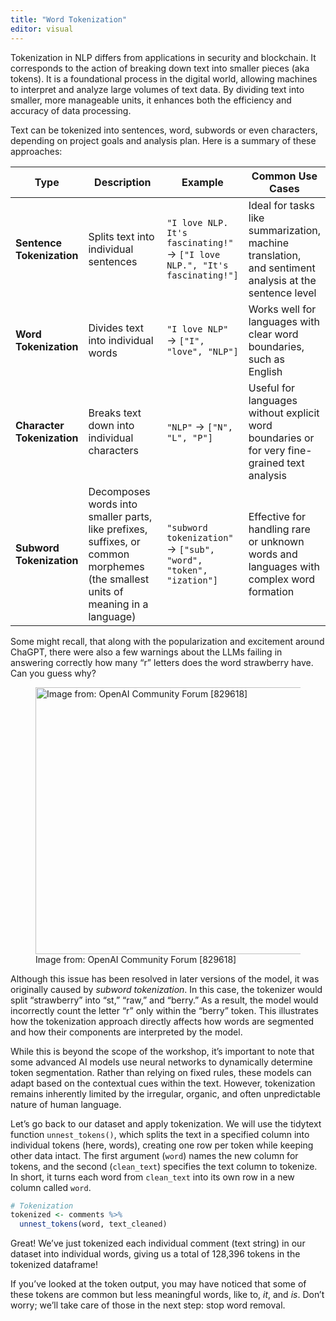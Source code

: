 ```yaml
---
title: "Word Tokenization"
editor: visual
---
```


Tokenization in NLP differs from applications in security and blockchain. It corresponds to the action of breaking down text into smaller pieces (aka tokens). It is a foundational process in the digital world, allowing machines to interpret and analyze large volumes of text data. By dividing text into smaller, more manageable units, it enhances both the efficiency and accuracy of data processing.

Text can be tokenized into sentences, word, subwords or even characters, depending on project goals and analysis plan. Here is a summary of these approaches:

| **Type**                   | **Description**                                                                                                                 | **Example**                                                                | **Common Use Cases**                                                                                  |
|---------------|------------------------|---------------|-------------------|
| **Sentence Tokenization**  | Splits text into individual sentences                                                                                           | `"I love NLP. It's fascinating!"` → `["I love NLP.", "It's fascinating!"]` | Ideal for tasks like summarization, machine translation, and sentiment analysis at the sentence level |
| **Word Tokenization**      | Divides text into individual words                                                                                              | `"I love NLP"` → `["I", "love", "NLP"]`                                    | Works well for languages with clear word boundaries, such as English                                  |
| **Character Tokenization** | Breaks text down into individual characters                                                                                     | `"NLP"` → `["N", "L", "P"]`                                                | Useful for languages without explicit word boundaries or for very fine-grained text analysis          |
| **Subword Tokenization**   | Decomposes words into smaller parts, like prefixes, suffixes, or common morphemes (the smallest units of meaning in a language) | `"subword tokenization"` → `["sub", "word", "token", "ization"]`           | Effective for handling rare or unknown words and languages with complex word formation                |

Some might recall, that along with the popularization and excitement around ChaGPT, there were also a few warnings about the LLMs failing in answering correctly how many "r" letters does the word strawberry have. Can you guess why?

![Image from: OpenAI Community Forum \[829618\]](images/chat-strawberry.jpeg){width="427"}

Although this issue has been resolved in later versions of the model, it was originally caused by *subword tokenization*. In this case, the tokenizer would split “strawberry” into “st,” “raw,” and “berry.” As a result, the model would incorrectly count the letter “r” only within the “berry” token. This illustrates how the tokenization approach directly affects how words are segmented and how their components are interpreted by the model.

While this is beyond the scope of the workshop, it's important to note that some advanced AI models use neural networks to dynamically determine token segmentation. Rather than relying on fixed rules, these models can adapt based on the contextual cues within the text. However, tokenization remains inherently limited by the irregular, organic, and often unpredictable nature of human language.

Let's go back to our dataset and apply tokenization. We will use the tidytext function `unnest_tokens()`, which splits the text in a specified column into individual tokens (here, words), creating one row per token while keeping other data intact. The first argument (`word`) names the new column for tokens, and the second (`clean_text`) specifies the text column to tokenize. In short, it turns each word from `clean_text` into its own row in a new column called `word`.

``` r
# Tokenization
tokenized <- comments %>%
  unnest_tokens(word, text_cleaned)
```

Great! We’ve just tokenized each individual comment (text string) in our dataset into individual words, giving us a total of 128,396 tokens in the tokenized dataframe!

If you’ve looked at the token output, you may have noticed that some of these tokens are common but less meaningful words, like to, *it*, and *is*. Don’t worry; we’ll take care of those in the next step: stop word removal.
